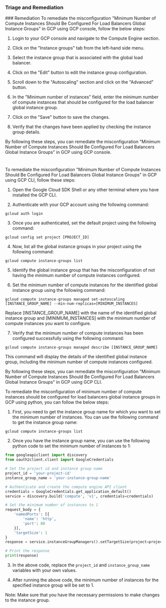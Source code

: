 
### Triage and Remediation
<Tabs>
<Tab title='Remediation'>
### Remediation

<AccordionGroup>
<Accordion title='Using Console' defaultOpen='true'>
To remediate the misconfiguration "Minimum Number of Compute Instances Should Be Configured For Load Balancers Global Instance Groups" in GCP using GCP console, follow the below steps:

1. Login to your GCP console and navigate to the Compute Engine section.

2. Click on the "Instance groups" tab from the left-hand side menu.

3. Select the instance group that is associated with the global load balancer.

4. Click on the "Edit" button to edit the instance group configuration.

5. Scroll down to the "Autoscaling" section and click on the "Advanced" button.

6. In the "Minimum number of instances" field, enter the minimum number of compute instances that should be configured for the load balancer global instance group.

7. Click on the "Save" button to save the changes.

8. Verify that the changes have been applied by checking the instance group details.

By following these steps, you can remediate the misconfiguration "Minimum Number of Compute Instances Should Be Configured For Load Balancers Global Instance Groups" in GCP using GCP console.

#
</Accordion>

<Accordion title='Using CLI'>
To remediate the misconfiguration "Minimum Number of Compute Instances Should Be Configured For Load Balancers Global Instance Groups" in GCP using GCP CLI, follow these steps:

1. Open the Google Cloud SDK Shell or any other terminal where you have installed the GCP CLI.

2. Authenticate with your GCP account using the following command:

```
gcloud auth login
```

3. Once you are authenticated, set the default project using the following command:

```
gcloud config set project [PROJECT_ID]
```

4. Now, list all the global instance groups in your project using the following command:

```
gcloud compute instance-groups list
```

5. Identify the global instance group that has the misconfiguration of not having the minimum number of compute instances configured.

6. Set the minimum number of compute instances for the identified global instance group using the following command:

```
gcloud compute instance-groups managed set-autoscaling [INSTANCE_GROUP_NAME] --min-num-replicas=[MINIMUM_INSTANCES]
```

Replace [INSTANCE_GROUP_NAME] with the name of the identified global instance group and [MINIMUM_INSTANCES] with the minimum number of compute instances you want to configure.

7. Verify that the minimum number of compute instances has been configured successfully using the following command:

```
gcloud compute instance-groups managed describe [INSTANCE_GROUP_NAME]
```

This command will display the details of the identified global instance group, including the minimum number of compute instances configured.

By following these steps, you can remediate the misconfiguration "Minimum Number of Compute Instances Should Be Configured For Load Balancers Global Instance Groups" in GCP using GCP CLI.
</Accordion>

<Accordion title='Using Python'>
To remediate the misconfiguration of minimum number of compute instances should be configured for load balancers global instance groups in GCP using python, you can follow the below steps:

1. First, you need to get the instance group name for which you want to set the minimum number of instances. You can use the following command to get the instance group name:

```
gcloud compute instance-groups list
```

2. Once you have the instance group name, you can use the following python code to set the minimum number of instances to 1:

```python
from googleapiclient import discovery
from oauth2client.client import GoogleCredentials

# Set the project id and instance group name
project_id = 'your-project-id'
instance_group_name = 'your-instance-group-name'

# Authenticate and create the compute engine API client
credentials = GoogleCredentials.get_application_default()
service = discovery.build('compute', 'v1', credentials=credentials)

# Set the minimum number of instances to 1
request_body = {
    'namedPorts': [{
        'name': 'http',
        'port': 80
    }],
    'targetSize': 1
}
response = service.instanceGroupManagers().setTargetSize(project=project_id, zone='us-central1-a', instanceGroupManager=instance_group_name, body=request_body).execute()

# Print the response
print(response)
```

3. In the above code, replace the `project_id` and `instance_group_name` variables with your own values.

4. After running the above code, the minimum number of instances for the specified instance group will be set to 1.

Note: Make sure that you have the necessary permissions to make changes to the instance group.
</Accordion>

</AccordionGroup>
</Tab>
</Tabs>
